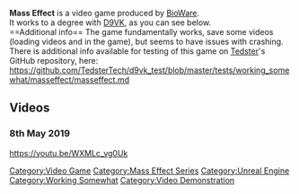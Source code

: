 <strong>Mass Effect</strong> is a video game produced by [[BioWare]].
<br />
It works to a degree with [[D9VK]], as you can see below.
<br />
==Additional info==
The game fundamentally works, save some videos (loading videos and in the game), but seems to have issues with crashing.
<br />
There is additional info available for testing of this game on [[User:Tedster|Tedster]]'s GitHub repository, here:
<br />
https://github.com/TedsterTech/d9vk_test/blob/master/tests/working_somewhat/masseffect/masseffect.md

==Videos==
===8th May 2019===
<youtube>https://youtu.be/WXMLc_vg0Uk</youtube>
[[Category:Video Game]]
[[Category:Mass Effect Series]]
[[Category:Unreal Engine]]
[[Category:Working Somewhat]]
[[Category:Video Demonstration]]
